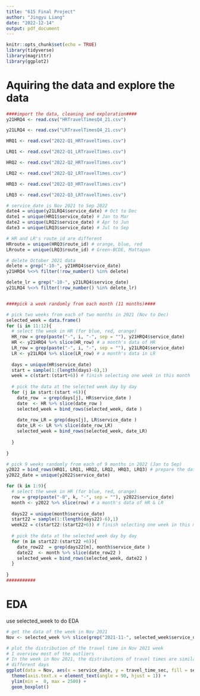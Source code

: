 ```yaml
---
title: "615 Final Project"
author: "Jingyu Liang"
date: "2022-12-14"
output: pdf_document
---
```


```r
knitr::opts_chunk$set(echo = TRUE)
library(tidyverse)
library(magrittr)
library(ggplot2)
```

# Aquiring the data and explore the data
```r
####import the data, cleaning and exploration####
y21HRQ4 <- read.csv("HRTravelTimesQ4_21.csv")

y21LRQ4 <- read.csv("LRTravelTimesQ4_21.csv")

HRQ1 <- read.csv("2022-Q1_HRTravelTimes.csv")

LRQ1 <- read.csv("2022-Q1_LRTravelTimes.csv")

HRQ2 <- read.csv("2022-Q2_HRTravelTimes.csv")

LRQ2 <- read.csv("2022-Q2_LRTravelTimes.csv")

HRQ3 <- read.csv("2022-Q3_HRTravelTimes.csv")

LRQ3 <- read.csv("2022-Q3_LRTravelTimes.csv")

# service_date is Nov 2021 to Sep 2022
date4 = unique(y21LRQ4$service_date) # Oct to Dec
date1 = unique(HRQ1$service_date) # Jan to Mar
date2 = unique(LRQ2$service_date) # Apr to Jun
date3 = unique(LRQ3$service_date) # Jul to Sep

# HR and LR's route_id are different
HRroute = unique(HRQ3$route_id) # orange, blue, red
LRroute = unique(LRQ3$route_id) # Green-BCDE, Mattapan

# delete October 2021 data
delete = grep("-10-", y21HRQ4$service_date)
y21HRQ4 %<>% filter(!row_number() %in% delete) 

delete_lr = grep("-10-", y21LRQ4$service_date)
y21LRQ4 %<>% filter(!row_number() %in% delete_lr)


####pick a week randomly from each month (11 months)####

# pick two weeks from each of two months in 2021 (Nov to Dec)
selected_week = data.frame()
for (i in 11:12){
  # select the week in HR (for blue, red, orange)
  HR_row = grep(paste("-", i, "-", sep = ""), y21HRQ4$service_date)
  HR <- y21HRQ4 %>% slice(HR_row) # a month's data of HR
  LR_row = grep(paste("-", i, "-", sep = ""), y21LRQ4$service_date)
  LR <- y21LRQ4 %>% slice(LR_row) # a month's data in LR
  
  days = unique(HR$service_date)
  start = sample(1:(length(days)-6),1)
  week = c(start:(start+6)) # finish selecting one week in this month
  
  # pick the data at the selected week day by day
  for (j in start:(start +6)){
    date_row  = grep(days[j], HR$service_date )
    date  <- HR %>% slice(date_row )
    selected_week = bind_rows(selected_week, date )
    
    date_row_LR = grep(days[j], LR$service_date )
    date_LR <- LR %>% slice(date_row_LR)
    selected_week = bind_rows(selected_week, date_LR)
    
  }
  
}

# pick 9 weeks randomly from each of 9 months in 2022 (Jan to Sep)
y2022 = bind_rows(HRQ1, LRQ1, HRQ2, LRQ2, HRQ3, LRQ3) # prepare the data of 2022
y2022_date = unique(y2022$service_date)

for (k in 1:9){
  # select the week in HR (for blue, red, orange)
  row = grep(paste("-0", k, "-", sep = ""), y2022$service_date)
  month <- y2022 %>% slice(row) # a month's data of HR & LR
  
  days22 = unique(month$service_date)
  start22 = sample(1:(length(days22)-6),1)
  week22 = c(start22:(start22+6)) # finish selecting one week in this month
  
  # pick the data at the selected week day by day
  for (m in start22:(start22 +6)){
    date_row22  = grep(days22[m], month$service_date )
    date22  <- month %>% slice(date_row22 )
    selected_week = bind_rows(selected_week, date22 )
  }
  
}
###########
```

# EDA
use selected_week to do EDA
```r
# get the data of the week in Nov 2021
Nov <- selected_week %>% slice(grep("2021-11-", selected_week$service_date))

# plot the distribution of the travel time in Nov 2021 week
# I overview most of the outliers
# In the week in Nov 2021, the distributions of travel times are similar between
# different days
ggplot(data = Nov, aes(x = service_date, y = travel_time_sec, fill = service_date )) +
  theme(axis.text.x = element_text(angle = 90, hjust = 1)) + 
  ylim(min =  0, max = 2500) + 
  geom_boxplot()
  


```

